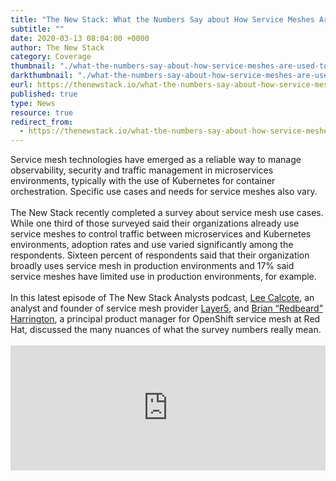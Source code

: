 ```yaml
---
title: "The New Stack: What the Numbers Say about How Service Meshes Are Used Today"
subtitle: ""
date: 2020-03-13 08:04:00 +0000
author: The New Stack
category: Coverage
thumbnail: "./what-the-numbers-say-about-how-service-meshes-are-used-today.webp"
darkthumbnail: "./what-the-numbers-say-about-how-service-meshes-are-used-today.webp"
eurl: https://thenewstack.io/what-the-numbers-say-about-how-service-meshes-are-used-today/
published: true
type: News
resource: true
redirect_from:
  - https://thenewstack.io/what-the-numbers-say-about-how-service-meshes-are-used-today/
---
```


<NewsWrapper>
Service mesh technologies have emerged as a reliable way to manage observability, security and traffic management in microservices environments, typically with the use of Kubernetes for container orchestration. Specific use cases and needs for service meshes also vary.
<br/><br/>
The New Stack recently completed a survey about service mesh use cases. While one third of those surveyed said their organizations already use service meshes to control traffic between microservices and Kubernetes environments, adoption rates and use varied significantly among the respondents. Sixteen percent of respondents said that their organization broadly uses service mesh in production environments and 17% said service meshes have limited use in production environments, for example.
<br/><br/>
In this latest episode of The New Stack Analysts podcast, <a href="https://www.linkedin.com/in/leecalcote">Lee Calcote</a>, an analyst and founder of service mesh provider <a href="https://layer5.io/">Layer5</a>, and <a href="https://www.linkedin.com/in/brianredbeard/">Brian “Redbeard” Harrington</a>, a principal product manager for OpenShift service mesh at Red Hat, discussed the many nuances of what the survey numbers really mean.
<br/><br/>
<iframe height="200px" width="100%" frameBorder="no" scrolling="no" seamless src="https://player.simplecast.com/79d9b8d2-9e6d-4b35-80d0-c14d8fa81f0f?dark=false" />
<br/><br/>
Calcote notes how traffic management is seen as a key feature among the many different service mesh capabilities, but it’s most useful to advanced users. Speaking about the use of traffic management functionalities, Calcote said: “Folks tend to be a little more advanced as they get into that because they’re at that point they’re actually affecting traffic and then routing requests differently, as opposed to something like just purely observing or getting a ‘read-only’ view in their environment.”
<br/><br/>

</NewsWrapper>
